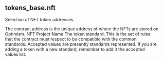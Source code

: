 ## tokens_base.nft 
Selection of NFT token addresses.


<ParamField path="contract_address">
The contract address is the unique address of where the NFTs are stored on Optimism.
</ParamField>
<ParamField path="name">
NFT Project Name
</ParamField>
<ParamField path="standard">
The token standard. This is the set of rules that the contract must respect to be compatible with the common standards. Accepted values are presently standards represented. If you are adding a token with a new standard, remember to add it the accepted values list.

</ParamField>
